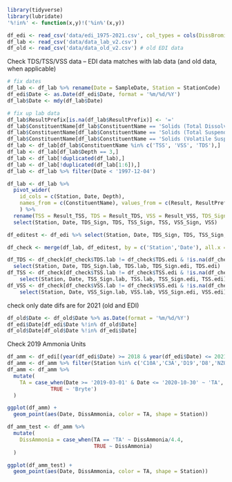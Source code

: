 ```r
library(tidyverse)
library(lubridate)
'%!in%' <- function(x,y)!('%in%'(x,y))
```

```r
df_edi <- read_csv('data/edi_1975-2021.csv', col_types = cols(DissBromide = 'd')) # 'data/edi-updates-22/SACSJ_delta_water_quality_1975_2021_EDI.csv')
df_lab <- read_csv('data/data_lab_v2.csv')
df_old <- read_csv('data/data_old_v2.csv') # old EDI data
```

Check TDS/TSS/VSS data -- EDI data matches with lab data (and old data, when applicable)
```r
# fix dates
df_lab <- df_lab %>% rename(Date = SampleDate, Station = StationCode)
df_edi$Date <- as.Date(df_edi$Date, format = '%m/%d/%Y')
df_lab$Date <- mdy(df_lab$Date)

# fix up lab data
df_lab$ResultPrefix[is.na(df_lab$ResultPrefix)] <- '='
df_lab$ConstituentName[df_lab$ConstituentName == 'Solids (Total Dissolved)'] <- 'TDS'
df_lab$ConstituentName[df_lab$ConstituentName == 'Solids (Total Suspended)'] <- 'TSS'
df_lab$ConstituentName[df_lab$ConstituentName == 'Solids (Volatile Suspended)'] <- 'VSS'
df_lab <- df_lab[df_lab$ConstituentName %in% c('TSS', 'VSS', 'TDS'),]
df_lab <- df_lab[df_lab$Depth == 3,]
df_lab <- df_lab[!duplicated(df_lab),]
df_lab <- df_lab[!duplicated(df_lab[1:6]),]
df_lab <- df_lab %>% filter(Date < '1997-12-04')

df_lab <- df_lab %>%
  pivot_wider(
    id_cols = c(Station, Date, Depth),
    names_from = c(ConstituentName), values_from = c(Result, ResultPrefix)
    ) %>%
  rename(TSS = Result_TSS, TDS = Result_TDS, VSS = Result_VSS, TDS_Sign = ResultPrefix_TDS, TSS_Sign = ResultPrefix_TSS, VSS_Sign = ResultPrefix_VSS) %>%
  select(Station, Date, TDS_Sign, TDS, TSS_Sign, TSS, VSS_Sign, VSS)  

df_editest <- df_edi %>% select(Station, Date, TDS_Sign, TDS, TSS_Sign, TSS, VSS_Sign, VSS)  

df_check <- merge(df_lab, df_editest, by = c('Station','Date'), all.x = TRUE, suffixes = c('.lab','.edi'))

df_TDS <- df_check[df_check$TDS.lab != df_check$TDS.edi & !is.na(df_check$TDS.lab != df_check$TDS.edi),] %>%
  select(Station, Date, TDS_Sign.lab, TDS.lab, TDS_Sign.edi, TDS.edi)
df_TSS <- df_check[df_check$TSS.lab != df_check$TSS.edi & !is.na(df_check$TSS.lab != df_check$TSS.edi),] %>%
    select(Station, Date, TSS_Sign.lab, TSS.lab, TSS_Sign.edi, TSS.edi)
df_VSS <- df_check[df_check$VSS.lab != df_check$VSS.edi & !is.na(df_check$VSS.lab != df_check$VSS.edi),] %>%
    select(Station, Date, VSS_Sign.lab, VSS.lab, VSS_Sign.edi, VSS.edi)
```

check only date difs are for 2021 (old and EDI)
```r
df_old$Date <- df_old$Date %>% as.Date(format = '%m/%d/%Y')
df_edi$Date[df_edi$Date %!in% df_old$Date]
df_old$Date[df_old$Date %!in% df_edi$Date]
```

Check 2019 Ammonia Units
```r
df_amm <- df_edi[(year(df_edi$Date) >= 2018 & year(df_edi$Date) <= 2021),]
df_amm <- df_amm %>% filter(Station %in% c('C10A','C3A','D19','D8','NZ002'))
df_amm <- df_amm %>%
  mutate(
    TA = case_when(Date >= '2019-03-01' & Date <= '2020-10-30' ~ 'TA',
              TRUE ~ 'Bryte')
  )

ggplot(df_amm) +
  geom_point(aes(Date, DissAmmonia, color = TA, shape = Station))
```
```r
df_amm_test <- df_amm %>%
  mutate(
    DissAmmonia = case_when(TA == 'TA' ~ DissAmmonia/4.4,
                            TRUE ~ DissAmmonia)
  )

ggplot(df_amm_test) +
  geom_point(aes(Date, DissAmmonia, color = TA, shape = Station))
```

